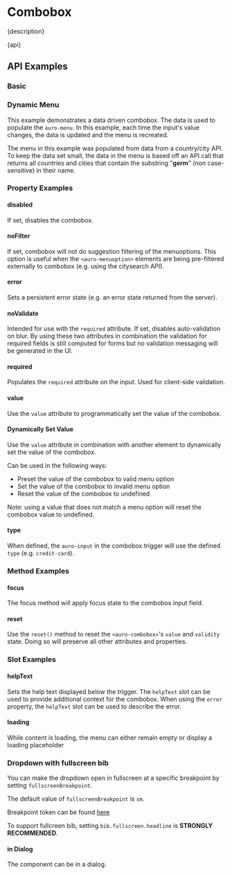
<Meta of={stories} />

# Combobox

<Markdown>{description}</Markdown>

<Markdown>{api}</Markdown>

## API Examples

### Basic

<Canvas of={stories.Basic} />

### Dynamic Menu

This example demonstrates a data driven combobox. The data is used to populate the `auro-menu`. In this example, each time the input's value changes, the data is updated and the menu is recreated.

The menu in this example was populated from data from a country/city API. To keep the data set small, the data in the menu is based off an API call that returns all countries and cities that contain the substring "**germ**" (non case-sensitive) in their name.

<Canvas of={stories.DynamicMenu} />

### Property Examples

#### disabled

If set, disables the combobox.

<Canvas of={stories.Disabled} />

#### noFilter

If set, combobox will not do suggestion filtering of the menuoptions. This option is useful when the `<auro-menuoption>` elements are being pre-filtered externally to combobox (e.g. using the citysearch API).

<Canvas of={stories.NoFilter} />

#### error

Sets a persistent error state (e.g. an error state returned from the server).

<Canvas of={stories.Error} />

#### noValidate

Intended for use with the `required` attribute. If set, disables auto-validation on blur. By using these two attributes in combination the validation for required fields is still computed for forms but no validation messaging will be generated in the UI.

<Canvas of={stories.NoValidate} />

#### required

Populates the `required` attribute on the input. Used for client-side validation.

<Canvas of={stories.Required} />

#### value

Use the `value` attribute to programmatically set the value of the combobox.

<Canvas of={stories.ProgrammaticValue} />

#### Dynamically Set Value

Use the `value` attribute in combination with another element to dynamically set the value of the combobox.

Can be used in the following ways:

- Preset the value of the combobox to valid menu option
- Set the value of the combobox to invalid menu option
- Reset the value of the combobox to undefined

Note: using a value that does not match a menu option will reset the combobox value to undefined.

<Canvas of={stories.Value} />

#### type

When defined, the `auro-input` in the combobox trigger will use the defined `type` (e.g. `credit-card`).

<Canvas of={stories.TypeMonthDayYear} />

### Method Examples

#### focus

The focus method will apply focus state to the combobox input field.

<Canvas of={stories.Focus} />

#### reset

Use the `reset()` method to reset the `<auro-combobox>`'s `value` and `validity` state. Doing so will preserve all other attributes and properties.

<Canvas of={stories.ResetState} />

### Slot Examples

#### helpText

Sets the help text displayed below the trigger. The `helpText` slot can be used to provide additional context for the combobox. When using the `error` property, the `helpText` slot can be used to describe the error.

<Canvas of={stories.HelpText} />

#### loading

While content is loading, the menu can either remain empty or display a loading placeholder

<Canvas of={stories.Loading} />

### Dropdown with fullscreen bib

You can make the dropdown open in fullscreen at a specific breakpoint by setting `fullscreenBreakpoint`.

The default value of `fullscreenBreakpoint` is `sm`.

Breakpoint token can be found [here](https://auro.alaskaair.com/getting-started/developers/design-tokens)

To support fullcreen bib, setting `bib.fullscreen.headline` is **STRONGLY RECOMMENDED**.

<Canvas of={stories.FullscreenBreakpoint} />

#### in Dialog

The component can be in a dialog.

<Canvas of={stories.InDialog} />
